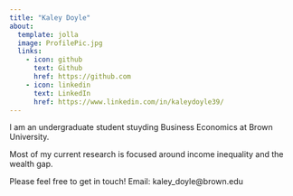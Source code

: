```yaml
---
title: "Kaley Doyle"
about:
  template: jolla
  image: ProfilePic.jpg
  links:
    - icon: github
      text: Github
      href: https://github.com
    - icon: linkedin
      text: LinkedIn
      href: https://www.linkedin.com/in/kaleydoyle39/
---
```



I am an undergraduate student stuyding Business Economics at Brown University.

Most of my current research is focused around income inequality and the wealth gap.

Please feel free to get in touch!
Email: kaley_doyle@brown.edu
